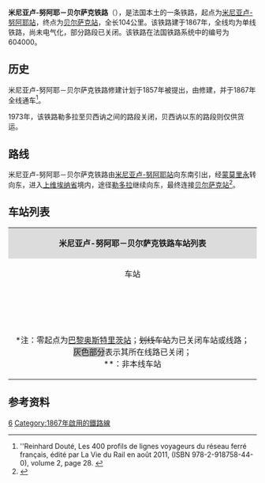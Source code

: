 {{Infobox rail system-route
|collapsed=no
|box_width=
|rail_name=米尼亚卢-努阿耶－贝尔萨克铁路<br>{{lang|fr|Ligne de Mignaloux - Nouaillé à Bersac}}
|banner_color=
|sec_banner_color=
|logo_filename={{法国交通标志/铁路|604000}}
|image_width=
|logo_bgcolor=
|logo_note=
|image =604000 - Ligne de Mignaloux - Nouaillé à Bersac.png
|imagesize=
|caption=米尼亚卢-努阿耶－贝尔萨克铁路路线图
|system_map=
|mapimage_width=
|map_bgcolor=
|locale={{FRA}}
|service_type=客货共用、地方铁路
|start=[[米尼亚卢-努阿耶站|米尼亚卢-努阿耶站]]、[[贝尔萨克站|贝尔萨克站]]
|begin_operation=1867年
|end_operation=
|operation_note=
|system_length=104.1km
|length_in_operation=61.4km
|total_length=
|status=使用中（部分）
|line_title=线路
|lines=[[单线铁路|单线铁路]]
|stations=
|route_title=线路
|main_route=
|secondary_route=
|branch_route=
|standard=
|main_stations=[[米尼亚卢-努阿耶站|米尼亚卢-努阿耶站]]、[[贝尔萨克站|贝尔萨克站]]
|ridership=
|fleet_size=
|max_speed= 
|track_gauge=
|distance_between_mainlines=
|min_radius=
|max_grade=
|block_signal=
|electrified=
|depot=
|operator={{法国交通数据|sncf}}
|franchise=
|hq=
|key_person=
|website=
|route_map=
}}

'''米尼亚卢-努阿耶－贝尔萨克铁路'''（{{lang-fr|Ligne de Mignaloux - Nouaillé à Bersac}}），是法国本土的一条铁路，起点为[[米尼亚卢-努阿耶站|米尼亚卢-努阿耶站]]，终点为[[贝尔萨克站|贝尔萨克站]]，全长104公里。该铁路建于1867年，全线均为单线铁路，尚未电气化，部分路段已关闭。该铁路在法国铁路系统中的编号为604000。

==历史==

米尼亚卢-努阿耶－贝尔萨克铁路修建计划于1857年被提出，由{{link-fr|巴黎-奥尔良铁路公司|Compagnie du chemin de fer de Paris à Orléans}}修建，并于1867年全线通车<ref>''Reinhard Douté, Les 400 profils de lignes voyageurs du réseau ferré français, édité par La Vie du Rail en août 2011, (ISBN 978-2-918758-44-0), volume 2, page 28. {{fr}}</ref>。

1973年，该铁路勒多拉至贝西讷之间的路段关闭，贝西讷以东的路段则仅供货运。

==路线==
米尼亚卢-努阿耶－贝尔萨克铁路由[[米尼亚卢-努阿耶站|米尼亚卢-努阿耶站]]向东南引出，经[[蒙莫里永|蒙莫里永]]转向东，进入[[上维埃纳省|上维埃纳省]]境内，途径[[勒多拉|勒多拉]]继续向东，最终连接[[贝尔萨克站|贝尔萨克站]]<ref name="geo">{{Cite web|url=https://www.geoportail.gouv.fr/carte|title=Carte|accessdate=2021-01-25|author=Géoportail|language=fr|publisher=Géoportail|archive-url=https://web.archive.org/web/20170129154129/https://www.geoportail.gouv.fr/carte/|archive-date=2017-01-29|dead-url=no}}</ref>。

==车站列表==

{| class="wikitable mw-collapsible " style="margin:1em auto 1em auto; font-size:smaller"
|colspan="5" align="center" style="background:#DCDCDC"|'''米尼亚卢-努阿耶－贝尔萨克铁路车站列表'''
|-
!align="center" |车站
!align="center" |公里数*
!align="center" |交汇路线
!align="center" |本线停靠车种
!align="center" |可换乘交通
|-
|align="center"|{{Arret|Mignaloux - Nouaillé|[[米尼亚卢-努阿耶站|米尼亚卢-努阿耶站]]}}
|347.859
|{{法国交通标志/铁路|601000}} [[圣伯努瓦－勒布朗铁路|圣伯努瓦－勒布朗铁路]]<small>（[[普瓦捷站|普瓦捷]]方向）</small>↑<br>{{法国交通标志/铁路|601000}} [[圣伯努瓦－勒布朗铁路|圣伯努瓦－勒布朗铁路]]<small>（<s>勒布朗</s>方向）</small>↘
|align="center"|{{法国交通数据|ter|naq}}
|{{法国交通数据|car|86}}<br>{{法国交通数据/城市公共交通|普瓦捷}}
|-
|align="center"|{{Arret|<s>Nieuil-l'Espoir|尼约伊莱斯普瓦尔站</s>}}
|352.926
|
|
|
|-
|align="center"|{{Arret|<s>Civaux|锡沃站</s>}}
|371.228
|
|
|
|-
|align="center"|{{Arret|Lussac-les-Châteaux|[[吕萨克堡站|吕萨克堡站]]}}
|377.104
|
|align="center"|{{法国交通数据|ter|naq}}
|{{法国交通数据|car|86}}
|-
|align="center"|{{Arret|Montmorillon|[[蒙莫里永站|蒙莫里永站]]}}
|389.898
|{{法国交通标志/铁路|603000}} <s>[[蒙莫里永－圣艾尼-勒布朗铁路|蒙莫里永－圣艾尼-勒布朗铁路]]<small>（勒布朗方向）</small></s>↗
|align="center"|{{法国交通数据|ter|naq}}
|{{法国交通数据|car|86}}
|-
|align="center"|{{Arret|Lathus|[[拉蒂站|拉蒂站]]}}
|401.403
|
|align="center"|{{法国交通数据|ter|naq}}
|
|-
|align="center"|{{Arret|<s>Thiat - Oradour|蒂亚-奥拉杜尔站</s>}}
|408.796
|
|
|
|-
|align="center"|{{Arret|Le Dorat|[[勒多拉站|勒多拉站]]}}
|419.227
|{{法国交通标志/铁路|606000}} [[勒多拉－利摩日铁路|勒多拉－利摩日铁路]]<small>（[[利摩日本笃会站|利摩日]]方向）</small>↙
|align="center"|{{法国交通数据|ter|naq}}
|{{法国交通数据|car|87}}
|-style="background: #BDBDBD"
|align="center"|{{Arret|<s>Droux|德鲁站</s>}}
|426.180
|
|align="center"|
|
|-style="background: #BDBDBD"
|align="center"|{{Arret|<s>Châteauponsac|沙托蓬萨克站</s>}}
|438.730
|
|align="center"|
|{{法国交通数据|car|87}}
|-
|align="center"|{{Arret|<s>Bessines|贝西讷站</s>}}
|447.200
|
|align="center"|
|{{法国交通数据|car|87}}
|-
|align="center" rowspan=2|{{Arret|Bersac|[[贝尔萨克站|贝尔萨克站]]}}
|451.967
|{{法国交通标志/铁路|590000}} [[莱索布赖－蒙托邦铁路|莱索布赖－蒙托邦铁路]]<small>（[[莱索布赖站|奥尔良]]方向）</small>↗
|
|
|-
|<nowiki>**</nowiki>
|{{法国交通标志/铁路|590000}} [[莱索布赖－蒙托邦铁路|莱索布赖－蒙托邦铁路]]<small>（[[蒙托邦波旁城站|蒙托邦]]方向）</small>↓
|align="center"|{{法国交通数据|ter|naq}}
|{{法国交通数据|car|87}}
|-
|colspan=5|<nowiki>*</nowiki>注：零起点为[[巴黎奥斯特里茨站|巴黎奥斯特里茨站]]；<s>划线车站</s>为已关闭车站或线路；<span style="background: #BDBDBD">灰色部分</span>表示其所在线路已关闭；<br><nowiki>**</nowiki>：非本线车站
|}

==参考资料==
{{Reflist}}
[[Category:法國鐵路線|6]]
[[Category:1867年啟用的鐵路線|Category:1867年啟用的鐵路線]]